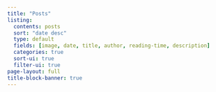 ```yaml
---
title: "Posts"
listing:
  contents: posts
  sort: "date desc"
  type: default
  fields: [image, date, title, author, reading-time, description]
  categories: true
  sort-ui: true
  filter-ui: true
page-layout: full
title-block-banner: true
---
```

